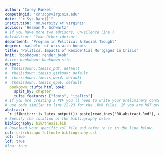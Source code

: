 ```yaml
---
author: 'Corey Runkel'
computingid: 'cnr3cg@virginia.edu'
date: "`r Sys.Date()`"
institution: 'University of Virginia'
advisor: 'Herman M. Schwartz'
# If you have more two advisors, un-silence line 7
#altadvisor: 'Your Other Advisor'
department: 'Program in Political & Social Thought'
degree: 'Bachelor of Arts with honors'
title: 'Political Impacts of Residential Mortgages in Crisis'
knit: "bookdown::render_book"
#site: bookdown::bookdown_site
output:
#  thesisdown::thesis_pdf: default
#  thesisdown::thesis_gitbook: default
#  thesisdown::thesis_word: default
#  thesisdown::thesis_epub: default
  bookdown::tufte_html_book:
    split_by: chapter
    tufte_features: ["fonts", "italics"]
# If you are creating a PDF you'll need to write your preliminary content (e.g., abstract, acknowledgements) here or
# use code similar to line 22-23 for the .RMD files. If you are NOT producing a PDF, you can delete or silence lines 21-32 in this YAML header.
abstract: |
 `r if(knitr:::is_latex_output()) paste(readLines("00-abstract.Rmd"), collapse = '\n  ')`
# Specify the location of the bibliography below
bibliography: bib/thesis.bib
# Download your specific csl file and refer to it in the line below.
csl: csl/chicago-fullnote-bibliography.csl
lot: true
lof: true
#loa: true
---
```

